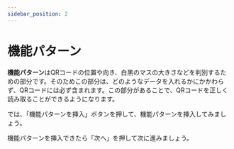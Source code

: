 ```yaml
---
sidebar_position: 2
---
```



# 機能パターン

**機能パターン**はQRコードの位置や向き、白黒のマスの大きさなどを判別するための部分です。そのためこの部分は、どのようなデータを入れるかにかかわらず、QRコードには必ず含まれます。この部分があることで、QRコードを正しく読み取ることができるようになります。

では、「機能パターンを挿入」ボタンを押して、機能パターンを挿入してみましょう。

<FunctionalPatternPlayground />

機能パターンを挿入できたら「次へ」を押して次に進みましょう。
